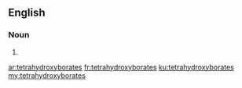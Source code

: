 ==English==

===Noun===
{{head|en|plural}}

# {{plural of|tetrahydroxyborate|lang=en}}

[[ar:tetrahydroxyborates]]
[[fr:tetrahydroxyborates]]
[[ku:tetrahydroxyborates]]
[[my:tetrahydroxyborates]]